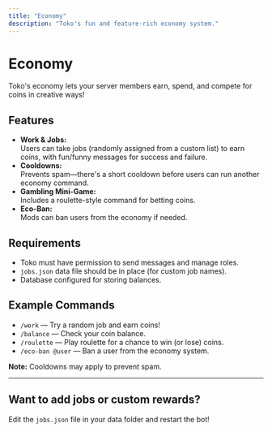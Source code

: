 ```yaml
---
title: "Economy"
description: "Toko's fun and feature-rich economy system."
---
```


# Economy

Toko's economy lets your server members earn, spend, and compete for coins in creative ways!

## Features

- **Work & Jobs:**  
  Users can take jobs (randomly assigned from a custom list) to earn coins, with fun/funny messages for success and failure.
- **Cooldowns:**  
  Prevents spam—there's a short cooldown before users can run another economy command.
- **Gambling Mini-Game:**  
  Includes a roulette-style command for betting coins.
- **Eco-Ban:**  
  Mods can ban users from the economy if needed.

## Requirements

- Toko must have permission to send messages and manage roles.
- `jobs.json` data file should be in place (for custom job names).
- Database configured for storing balances.

## Example Commands

- `/work` — Try a random job and earn coins!
- `/balance` — Check your coin balance.
- `/roulette` — Play roulette for a chance to win (or lose) coins.
- `/eco-ban @user` — Ban a user from the economy system.

**Note:** Cooldowns may apply to prevent spam.

---

## Want to add jobs or custom rewards?  
Edit the `jobs.json` file in your data folder and restart the bot!
